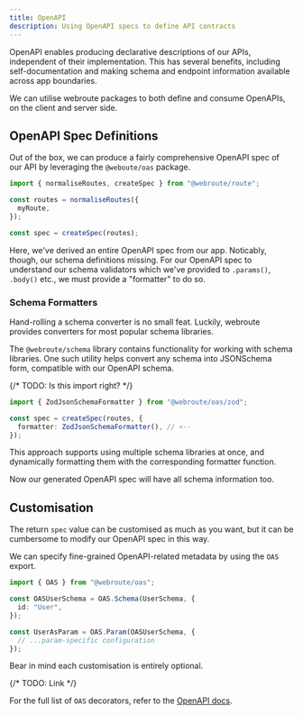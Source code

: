 ```yaml
---
title: OpenAPI
description: Using OpenAPI specs to define API contracts
---
```


OpenAPI enables producing declarative descriptions of our APIs, independent of their implementation. This has several benefits, including self-documentation and making schema and endpoint information available across app boundaries.

We can utilise webroute packages to both define and consume OpenAPIs, on the client and server side.

## OpenAPI Spec Definitions

Out of the box, we can produce a fairly comprehensive OpenAPI spec of our API by leveraging the `@weboute/oas` package.

```ts
import { normaliseRoutes, createSpec } from "@webroute/route";

const routes = normaliseRoutes({
  myRoute,
});

const spec = createSpec(routes);
```

Here, we've derived an entire OpenAPI spec from our app. Noticably, though, our schema definitions missing. For our OpenAPI spec to understand our schema validators which we've provided to `.params()`, `.body()` etc., we must provide a "formatter" to do so.

### Schema Formatters

Hand-rolling a schema converter is no small feat. Luckily, webroute provides converters for most popular schema libraries.

The `@webroute/schema` library contains functionality for working with schema libraries. One such utility helps convert any schema into JSONSchema form, compatible with our OpenAPI schema.

{/* TODO: Is this import right? */}

```ts
import { ZodJsonSchemaFormatter } from "@webroute/oas/zod";

const spec = createSpec(routes, {
  formatter: ZodJsonSchemaFormatter(), // <--
});
```

This approach supports using multiple schema libraries at once, and dynamically formatting them with the corresponding formatter function.

Now our generated OpenAPI spec will have all schema information too.

## Customisation

The return `spec` value can be customised as much as you want, but it can be cumbersome to modify our OpenAPI spec in this way.

We can specify fine-grained OpenAPI-related metadata by using the `OAS` export.

```ts
import { OAS } from "@webroute/oas";

const OASUserSchema = OAS.Schema(UserSchema, {
  id: "User",
});

const UserAsParam = OAS.Param(OASUserSchema, {
  // ...param-specific configuration
});
```

Bear in mind each customisation is entirely optional.

{/* TODO: Link */}

For the full list of `OAS` decorators, refer to the [OpenAPI docs](./).
